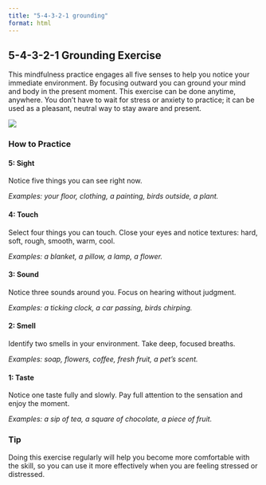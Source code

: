 ```yaml
---
title: "5-4-3-2-1 grounding"
format: html
---
```


## 5-4-3-2-1 Grounding Exercise

This mindfulness practice engages all five senses to help you notice your immediate environment. By focusing outward you can ground your mind and body in the present moment. This exercise can be done anytime, anywhere. You don’t have to wait for stress or anxiety to practice; it can be used as a pleasant, neutral way to stay aware and present.

![](https://github.com/jjcurtin/aud_support/blob/main/modules/images/grounding.png?raw=true)

### How to Practice

#### 5: Sight

Notice five things you can see right now.

*Examples: your floor, clothing, a painting, birds outside, a plant.*

#### 4: Touch

Select four things you can touch. Close your eyes and notice textures: hard, soft, rough, smooth, warm, cool.

*Examples: a blanket, a pillow, a lamp, a flower.*

#### 3: Sound

Notice three sounds around you. Focus on hearing without judgment.

*Examples: a ticking clock, a car passing, birds chirping.*

#### 2: Smell

Identify two smells in your environment. Take deep, focused breaths.

*Examples: soap, flowers, coffee, fresh fruit, a pet’s scent.*

#### 1: Taste

Notice one taste fully and slowly. Pay full attention to the sensation and enjoy the moment.

*Examples: a sip of tea, a square of chocolate, a piece of fruit.*

::: {.callout-tip}
### Tip

Doing this exercise regularly will help you become more comfortable with the skill, so you can use it more effectively when you are feeling stressed or distressed.
:::
